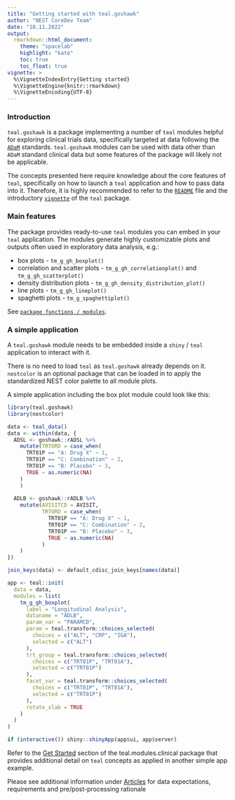 ```yaml
---
title: "Getting started with teal.goshawk"
author: "NEST CoreDev Team"
date: "10.11.2022"
output:
  rmarkdown::html_document:
    theme: "spacelab"
    highlight: "kate"
    toc: true
    toc_float: true
vignette: >
  %\VignetteIndexEntry{Getting started}
  %\VignetteEngine{knitr::rmarkdown}
  %\VignetteEncoding{UTF-8}
---
```


### Introduction

`teal.goshawk` is a package implementing a number of `teal` modules helpful for exploring clinical
trials data, specifically targeted at data following the [`ADaM`](https://www.cdisc.org/standards/foundational/adam) 
standards. `teal.goshawk` modules can be used with data other than `ADaM` standard clinical data but some 
features of the package will likely not be applicable.

The concepts presented here require knowledge about the core features of `teal`, specifically on how to launch a `teal`
application and how to pass data into it. Therefore, it is highly recommended to refer to the [`README`](https://insightsengineering.github.io/teal/latest-tag/) file and the introductory [`vignette`](https://insightsengineering.github.io/teal/latest-tag/articles/index.html) of the `teal` package.

### Main features

The package provides ready-to-use `teal` modules you can embed in your `teal` application. The modules
generate highly customizable plots and outputs often used in exploratory data analysis, e.g.:

- box plots - `tm_g_gh_boxplot()`
- correlation and scatter plots - `tm_g_gh_correlationplot()` and `tm_g_gh_scatterplot()`
- density distribution plots - `tm_g_gh_density_distribution_plot()`
- line plots - `tm_g_gh_lineplot()`
- spaghetti plots - `tm_g_spaghettiplot()`

See [`package functions / modules`](https://insightsengineering.github.io/teal.goshawk/latest-tag/reference/).


### A simple application

A `teal.goshawk` module needs to be embedded inside a `shiny` / `teal` application to interact with it. 

There is no need to load `teal` as `teal.goshawk` already depends on it.
`nestcolor` is an optional package that can be loaded in to apply the standardized NEST color palette to all module plots.

A simple application including the box plot module could look like this:

```r
library(teal.goshawk)
library(nestcolor)

data <- teal_data()
data <- within(data, {
  ADSL <- goshawk::rADSL %>% 
    mutate(TRTORD = case_when(
      TRT01P == "A: Drug X" ~ 1,
      TRT01P == "C: Combination" ~ 2,
      TRT01P == "B: Placebo" ~ 3,
      TRUE ~ as.numeric(NA)
    )
    )
  
  ADLB <- goshawk::rADLB %>% 
    mutate(AVISITCD = AVISIT,
           TRTORD = case_when(
             TRT01P == "A: Drug X" ~ 1,
             TRT01P == "C: Combination" ~ 2,
             TRT01P == "B: Placebo" ~ 3,
             TRUE ~ as.numeric(NA)
           )
    )
})

join_keys(data) <- default_cdisc_join_keys[names(data)]

app <- teal::init(
  data = data,
  modules = list(
    tm_g_gh_boxplot(
      label = "Longitudinal Analysis",
      dataname = "ADLB",
      param_var = "PARAMCD",
      param = teal.transform::choices_selected(
        choices = c("ALT", "CRP", "IGA"),
        selected = c("ALT")
      ),
      trt_group = teal.transform::choices_selected(
        choices = c("TRT01P", "TRT01A"),
        selected = c("TRT01P")
      ),
      facet_var = teal.transform::choices_selected(
        choices = c("TRT01P", "TRT01A"),
        selected = c("TRT01P")
      ),
      rotate_xlab = TRUE
    )
  )
)

if (interactive()) shiny::shinyApp(app$ui, app$server)
```

Refer to the [Get Started](https://insightsengineering.github.io/teal.modules.clinical/latest-tag/articles/teal-modules-clinical.html)
section of the teal.modules.clinical package that provides additional detail on `teal` concepts as applied in another simple app
example.

Please see additional information under [Articles](https://insightsengineering.github.io/teal.goshawk/latest-tag/articles/index.html) for data expectations, requirements and pre/post-processing rationale
